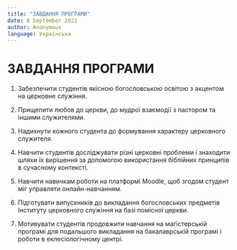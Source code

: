 ```yaml
---
title: "ЗАВДАННЯ ПРОГРАМИ"
date: 8 September 2021
author: Anonymous
language: Українська
---
```


# ЗАВДАННЯ ПРОГРАМИ

1.  Забезпечити студентів якісною богословською освітою з акцентом на церковне служіння.

2.  Прищепити любов до церкви, до мудрої взаємодії з пастором та іншими служителями.

3.  Надихнути кожного студента до формування характеру церковного служителя.

4.  Навчити студентів досліджувати різні церковні проблеми і знаходити шляхи їх вирішення за допомогою використання біблійних принципів в сучасному контексті.

5.  Навчити навичкам роботи на платформі Moodle, щоб згодом студент міг управляти онлайн-навчанням.

6.  Підготувати випускників до викладання богословських предметів Інституту церковного служіння на базі помісної церкви.

7.  Мотивувати студентів продовжити навчання на магістерській програмі для подальшого викладання на бакалаврській програмі і роботи в еклесіологічному центрі.
